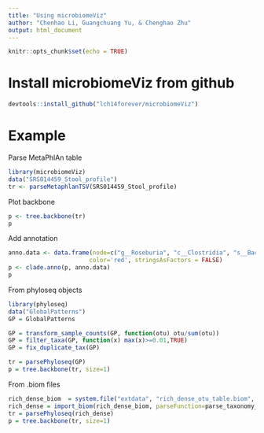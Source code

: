 ```yaml
---
title: "Using microbiomeViz"
author: "Chenhao Li, Guangchuang Yu, & Chenghao Zhu"
output: html_document
---
```


```r
knitr::opts_chunk$set(echo = TRUE)
```

# Install microbiomeViz from github
```r
devtools::install_github("lch14forever/microbiomeViz")
```

# Example

Parse MetaPhlAn table
```r
library(microbiomeViz)
data("SRS014459_Stool_profile")
tr <- parseMetaphlanTSV(SRS014459_Stool_profile)
```

Plot backbone
```r
p <- tree.backbone(tr)
p
```

Add annotation
```r
anno.data <- data.frame(node=c("g__Roseburia", "c__Clostridia", "s__Bacteroides_ovatus"),
                       color='red', stringsAsFactors = FALSE)
p <- clade.anno(p, anno.data)
p
```

From phyloseq objects
```r
library(phyloseq)
data("GlobalPatterns")
GP = GlobalPatterns

GP = transform_sample_counts(GP, function(otu) otu/sum(otu))
GP = filter_taxa(GP, function(x) max(x)>=0.01,TRUE)
GP = fix_duplicate_tax(GP)

tr = parsePhyloseq(GP)
p = tree.backbone(tr, size=1)
```

From .biom files
```r
rich_dense_biom  = system.file("extdata", "rich_dense_otu_table.biom",  package="phyloseq")
rich_dense = import_biom(rich_dense_biom, parseFunction=parse_taxonomy_greengenes)
tr = parsePhyloseq(rich_dense)
p = tree.backbone(tr, size=1)
```


